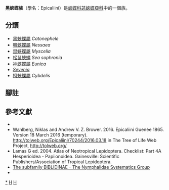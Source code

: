 {{NoteTA|G1=Butterfly}}
{{Automatic Taxobox
| taxon = Epicaliini
| authority = Guenée, 1865
| fossil_range = {{fossilrange|41|0|earliest=41}}<small>從古近紀[[始新世|始新世]]至今<ref>Wahlberg, N., Leneveu, J., Kodandaramaiah, U., Peña, C., Nylin, S., Freitas, A. V., & Brower, A. V. (2009). Nymphalid butterflies diversify following near demise at the Cretaceous/Tertiary boundary. Proceedings of the Royal Society of London B: Biological Sciences, 276(1677), 4295-4302. {{en}}</ref></small>
| image = Myscelia cyaniris.JPG
| image_caption = [[青鼠蛺蝶|青鼠蛺蝶]]<br />''Myscelia cyaniris''
| type_genus = [[黑蛺蝶屬|黑蛺蝶屬]]<br />''Catonephele''
| type_genus_authority = Hübner, [1819]
| subdivision_ranks = 屬
| subdivision = 共7個屬，詳見正文。
| synonyms =
* Catonephelini <small>D'Almeida 1932</small>
}}

'''黑蛺蝶族'''（學名：Epicaliini）是[[蛺蝶科|蛺蝶科]][[苾蛺蝶亞科|苾蛺蝶亞科]]中的一個族。

== 分類 ==
* [[黑蛺蝶屬|黑蛺蝶屬]] ''Catonephele''
* [[鴨蛺蝶屬|鴨蛺蝶屬]] ''Nessaea''
* [[鼠蛺蝶屬|鼠蛺蝶屬]] ''Myscelia''
* [[松鼠蛺蝶|松鼠蛺蝶]] ''Sea sophronia''
* [[神蛺蝶屬|神蛺蝶屬]] ''Eunica''
* ''[[Sevenia|Sevenia]]''
* [[柯蛺蝶屬|柯蛺蝶屬]] ''Cybdelis''

== 腳註 ==
{{reflist|}}

== 參考文獻 ==
* {{Commonscat-inline| Epicaliini}}
* Wahlberg, Niklas and Andrew V. Z. Brower. 2016. Epicaliini Guenée 1865. Version 18 March 2016 (temporary). http://tolweb.org/Epicaliini/70244/2016.03.18 in The Tree of Life Web Project, http://tolweb.org/{{Wayback|url=http://tolweb.org/ |date=20110515100516 }}
* Lamas G ed. 2004. Atlas of Neotropical Lepidoptera. Checklist: Part 4A Hesperioidea - Papiionoidea. Gainesville: Scientific Publishers/Association of Tropical Lepidoptera.
* [https://web.archive.org/web/20160327010227/http://www.nymphalidae.net/Nymphalidae/Biblidinae/Biblidinae.htm The subfamily BIBLIDINAE - The Nymphalidae Systematics Group]
* {{Cite book | author = 寿建新 周尧 李宇飞 | title = 世界蝴蝶分類名錄 | location = 中國 | publisher = 陝西科學技術出版社 | date = 2006-04-01 | ISBN = 9787536936768 | language= zh-hans }}

{{苾蛺蝶亞科}}
{{Taxonbar}}
[[Category:黑蛺蝶族|*]]
[[Category:苾蛺蝶亞科|H]]
[[Category:_1865年描述的分类群|H]]